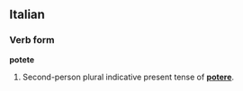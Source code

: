 ==Italian==
===Verb form===
'''potete'''

#Second-person plural indicative present tense of '''[[potere]]'''.